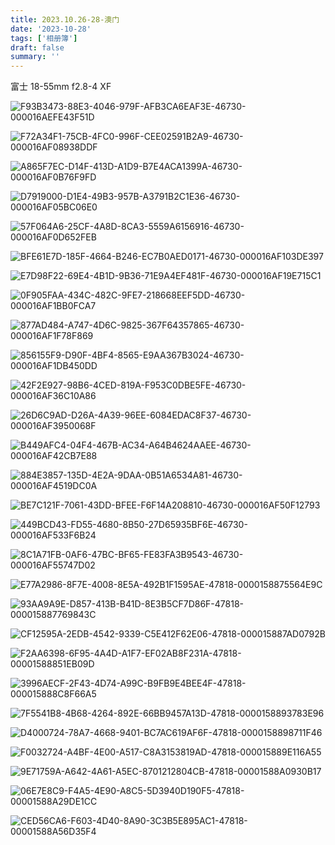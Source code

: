 ```yaml
---
title: 2023.10.26-28-澳门
date: '2023-10-28'
tags: ['相册簿']
draft: false
summary: ''
---
```


富士 18-55mm f2.8-4 XF

![F93B3473-88E3-4046-979F-AFB3CA6EAF3E-46730-000016AEFE43F51D](https://cdn.jsdelivr.net/gh/klaaay/pbed@main/uPic/F93B3473-88E3-4046-979F-AFB3CA6EAF3E-46730-000016AEFE43F51D.jpg)

![F72A34F1-75CB-4FC0-996F-CEE02591B2A9-46730-000016AF08938DDF](https://cdn.jsdelivr.net/gh/klaaay/pbed@main/uPic/F72A34F1-75CB-4FC0-996F-CEE02591B2A9-46730-000016AF08938DDF.jpg)

![A865F7EC-D14F-413D-A1D9-B7E4ACA1399A-46730-000016AF0B76F9FD](https://cdn.jsdelivr.net/gh/klaaay/pbed@main/uPic/A865F7EC-D14F-413D-A1D9-B7E4ACA1399A-46730-000016AF0B76F9FD.jpg)

![D7919000-D1E4-49B3-957B-A3791B2C1E36-46730-000016AF05BC06E0](https://cdn.jsdelivr.net/gh/klaaay/pbed@main/uPic/D7919000-D1E4-49B3-957B-A3791B2C1E36-46730-000016AF05BC06E0.jpg)

![57F064A6-25CF-4A8D-8CA3-5559A6156916-46730-000016AF0D652FEB](https://cdn.jsdelivr.net/gh/klaaay/pbed@main/uPic/57F064A6-25CF-4A8D-8CA3-5559A6156916-46730-000016AF0D652FEB.jpg)

![BFE61E7D-185F-4664-B246-EC7B0AED0171-46730-000016AF103DE397](https://cdn.jsdelivr.net/gh/klaaay/pbed@main/uPic/BFE61E7D-185F-4664-B246-EC7B0AED0171-46730-000016AF103DE397.jpg)

![E7D98F22-69E4-4B1D-9B36-71E9A4EF481F-46730-000016AF19E715C1](https://cdn.jsdelivr.net/gh/klaaay/pbed@main/uPic/E7D98F22-69E4-4B1D-9B36-71E9A4EF481F-46730-000016AF19E715C1.jpg)

![0F905FAA-434C-482C-9FE7-218668EEF5DD-46730-000016AF1BB0FCA7](https://cdn.jsdelivr.net/gh/klaaay/pbed@main/uPic/0F905FAA-434C-482C-9FE7-218668EEF5DD-46730-000016AF1BB0FCA7.jpg)

![877AD484-A747-4D6C-9825-367F64357865-46730-000016AF1F78F869](https://cdn.jsdelivr.net/gh/klaaay/pbed@main/uPic/877AD484-A747-4D6C-9825-367F64357865-46730-000016AF1F78F869.jpg)

![856155F9-D90F-4BF4-8565-E9AA367B3024-46730-000016AF1DB450DD](https://cdn.jsdelivr.net/gh/klaaay/pbed@main/uPic/856155F9-D90F-4BF4-8565-E9AA367B3024-46730-000016AF1DB450DD.jpg)

![42F2E927-98B6-4CED-819A-F953C0DBE5FE-46730-000016AF36C10A86](https://cdn.jsdelivr.net/gh/klaaay/pbed@main/uPic/42F2E927-98B6-4CED-819A-F953C0DBE5FE-46730-000016AF36C10A86.jpg)

![26D6C9AD-D26A-4A39-96EE-6084EDAC8F37-46730-000016AF3950068F](https://cdn.jsdelivr.net/gh/klaaay/pbed@main/uPic/26D6C9AD-D26A-4A39-96EE-6084EDAC8F37-46730-000016AF3950068F.jpg)

![B449AFC4-04F4-467B-AC34-A64B4624AAEE-46730-000016AF42CB7E88](https://cdn.jsdelivr.net/gh/klaaay/pbed@main/uPic/B449AFC4-04F4-467B-AC34-A64B4624AAEE-46730-000016AF42CB7E88.jpg)

![884E3857-135D-4E2A-9DAA-0B51A6534A81-46730-000016AF4519DC0A](https://cdn.jsdelivr.net/gh/klaaay/pbed@main/uPic/884E3857-135D-4E2A-9DAA-0B51A6534A81-46730-000016AF4519DC0A.jpg)

![BE7C121F-7061-43DD-BFEE-F6F14A208810-46730-000016AF50F12793](https://cdn.jsdelivr.net/gh/klaaay/pbed@main/uPic/BE7C121F-7061-43DD-BFEE-F6F14A208810-46730-000016AF50F12793.jpg)

![449BCD43-FD55-4680-8B50-27D65935BF6E-46730-000016AF533F6B24](https://cdn.jsdelivr.net/gh/klaaay/pbed@main/uPic/449BCD43-FD55-4680-8B50-27D65935BF6E-46730-000016AF533F6B24.jpg)

![8C1A71FB-0AF6-47BC-BF65-FE83FA3B9543-46730-000016AF55747D02](https://cdn.jsdelivr.net/gh/klaaay/pbed@main/uPic/8C1A71FB-0AF6-47BC-BF65-FE83FA3B9543-46730-000016AF55747D02.jpg)

![E77A2986-8F7E-4008-8E5A-492B1F1595AE-47818-0000158875564E9C](https://cdn.jsdelivr.net/gh/klaaay/pbed@main/uPic/E77A2986-8F7E-4008-8E5A-492B1F1595AE-47818-0000158875564E9C.jpg)

![93AA9A9E-D857-413B-B41D-8E3B5CF7D86F-47818-000015887769843C](https://cdn.jsdelivr.net/gh/klaaay/pbed@main/uPic/93AA9A9E-D857-413B-B41D-8E3B5CF7D86F-47818-000015887769843C.jpg)

![CF12595A-2EDB-4542-9339-C5E412F62E06-47818-000015887AD0792B](https://cdn.jsdelivr.net/gh/klaaay/pbed@main/uPic/CF12595A-2EDB-4542-9339-C5E412F62E06-47818-000015887AD0792B.jpg)

![F2AA6398-6F95-4A4D-A1F7-EF02AB8F231A-47818-00001588851EB09D](https://cdn.jsdelivr.net/gh/klaaay/pbed@main/uPic/F2AA6398-6F95-4A4D-A1F7-EF02AB8F231A-47818-00001588851EB09D.jpg)

![3996AECF-2F43-4D74-A99C-B9FB9E4BEE4F-47818-000015888C8F66A5](https://cdn.jsdelivr.net/gh/klaaay/pbed@main/uPic/3996AECF-2F43-4D74-A99C-B9FB9E4BEE4F-47818-000015888C8F66A5.jpg)

![7F5541B8-4B68-4264-892E-66BB9457A13D-47818-0000158893783E96](https://cdn.jsdelivr.net/gh/klaaay/pbed@main/uPic/7F5541B8-4B68-4264-892E-66BB9457A13D-47818-0000158893783E96.jpg)

![D4000724-78A7-4668-9401-BC7AC619AF6F-47818-0000158898711F46](https://cdn.jsdelivr.net/gh/klaaay/pbed@main/uPic/D4000724-78A7-4668-9401-BC7AC619AF6F-47818-0000158898711F46.jpg)

![F0032724-A4BF-4E00-A517-C8A3153819AD-47818-000015889E116A55](https://cdn.jsdelivr.net/gh/klaaay/pbed@main/uPic/F0032724-A4BF-4E00-A517-C8A3153819AD-47818-000015889E116A55.jpg)

![9E71759A-A642-4A61-A5EC-8701212804CB-47818-00001588A0930B17](https://cdn.jsdelivr.net/gh/klaaay/pbed@main/uPic/9E71759A-A642-4A61-A5EC-8701212804CB-47818-00001588A0930B17.jpg)

![06E7E8C9-F4A5-4E90-A8C5-5D3940D190F5-47818-00001588A29DE1CC](https://cdn.jsdelivr.net/gh/klaaay/pbed@main/uPic/06E7E8C9-F4A5-4E90-A8C5-5D3940D190F5-47818-00001588A29DE1CC.jpg)

![CED56CA6-F603-4D40-8A90-3C3B5E895AC1-47818-00001588A56D35F4](https://cdn.jsdelivr.net/gh/klaaay/pbed@main/uPic/CED56CA6-F603-4D40-8A90-3C3B5E895AC1-47818-00001588A56D35F4.jpg)